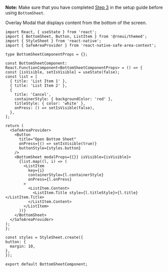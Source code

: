 <!-- To show the guide to configure the BottomSheet Component to a project.
This is not added as description in comments of the component so is added here. -->

**Note:**
Make sure that you have completed [Step 3](../installation#install-react-native-safe-area-context) in the setup guide before using `BottomSheet`.

Overlay Modal that displays content from the bottom of the screen.

```SnackPlayer name=RNE BottomSheet
import React, { useState } from 'react';
import { BottomSheet, Button, ListItem } from '@rneui/themed';
import { StyleSheet } from 'react-native';
import { SafeAreaProvider } from 'react-native-safe-area-context';

type BottomSheetComponentProps = {};

const BottomSheetComponent: React.FunctionComponent<BottomSheetComponentProps> = () => {
const [isVisible, setIsVisible] = useState(false);
const list = [
  { title: 'List Item 1' },
  { title: 'List Item 2' },
  {
    title: 'Cancel',
    containerStyle: { backgroundColor: 'red' },
    titleStyle: { color: 'white' },
    onPress: () => setIsVisible(false),
  },
];

return (
  <SafeAreaProvider>
    <Button
      title="Open Bottom Sheet"
      onPress={() => setIsVisible(true)}
      buttonStyle={styles.button}
    />
    <BottomSheet modalProps={{}} isVisible={isVisible}>
      {list.map((l, i) => (
        <ListItem
          key={i}
          containerStyle={l.containerStyle}
          onPress={l.onPress}
        >
          <ListItem.Content>
            <ListItem.Title style={l.titleStyle}>{l.title}</ListItem.Title>
          </ListItem.Content>
        </ListItem>
      ))}
    </BottomSheet>
  </SafeAreaProvider>
);
};

const styles = StyleSheet.create({
button: {
  margin: 10,
},
});

export default BottomSheetComponent;
```

